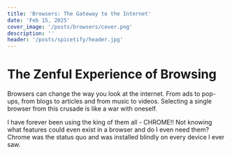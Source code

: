 ```yaml
---
title: 'Browsers: The Gateway to the Internet'
date: 'Feb 15, 2025'
cover_image: '/posts/browsers/cover.png'
description: ''
header: '/posts/spicetify/header.jpg'
---
```


# The Zenful Experience of Browsing

Browsers can change the way you look at the internet. From ads to pop-ups, from blogs to articles and from music to videos. Selecting a single browser from this crusade is like a war with oneself.

I have forever been using the king of them all - CHROME!! Not knowing what features could even exist in a browser and do I even need them? Chrome was the status quo and was installed blindly on every device I ever saw.